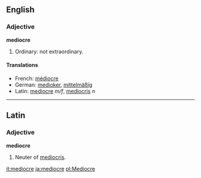 ==English==
===Adjective===
'''mediocre'''
# Ordinary: not extraordinary.

====Translations====
*French: [[médiocre]]
*German: [[medioker]], [[mittelmäßig]]
*Latin: [[mediocre]] ''m/f'', [[mediocris]] ''n''

----

==Latin==
===Adjective===
'''mediocre'''
# Neuter of [[mediocris]].

[[it:mediocre]]
[[ja:mediocre]]
[[pl:Mediocre]]